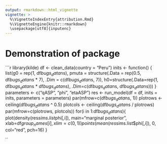 ```yaml
---
output: rmarkdown::html_vignette
vignette: >
  %\VignetteIndexEntry{attribution.Rmd}
  %\VignetteEngine{knitr::rmarkdown}
  \usepackage[utf8]{inputenc}
---
```

# Demonstration of package

```r
library(kilde)
df <- clean_data(country = "Peru")
inits <- function() {
    list(g0 = rep(1, df$bugs_data$ns), 
         pmuta = structure(.Data = rep(0.5, df$bugs_data$ns * 7), 
                           .Dim = c(df$bugs_data$ns, 7)), 
         h0=structure(.Data=rep(1, df$bugs_data$ns * df$bugs_data$ns), 
                      .Dim=c(df$bugs_data$ns, df$bugs_data$ns)))
}
parameters <- c("qASP", "phi", "etaASP")
res <- run_model(df = df, 
                 inits = inits, 
                 parameters = parameters)
par(mfrow=c(df$bugs_data$ns, 1))
plotrows <- ceiling(df$bugs_data$ns ^ 0.5)
plotcols <- ceiling(df$bugs_data$ns / plotrows)
par(mfrow=c(plotrows, plotcols))
for(i in 1:df$bugs_data$ns){
    plot(density(res$sims.list$phi[,i]),
         main="marginal posterior",
         xlab=df$group_names[i],
         xlim=c(0,1))
    points(mean(res$sims.list$phi[,i]),
           0,
           col="red",
           pch=16)
}

``
